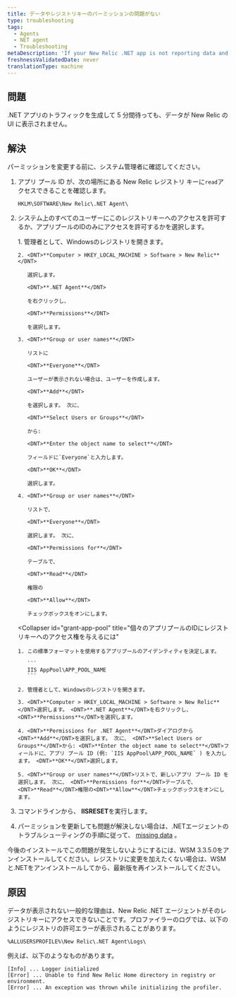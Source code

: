 ```yaml
---
title: データやレジストリキーのパーミッションの問題がない
type: troubleshooting
tags:
  - Agents
  - NET agent
  - Troubleshooting
metaDescription: 'If your New Relic .NET app is not reporting data and you see permissions errors for registry keys, follow these troubleshooting procedures.'
freshnessValidatedDate: never
translationType: machine
---
```


## 問題

.NET アプリのトラフィックを生成して 5 分間待っても、データが New Relic の UI に表示されません。

## 解決

<Callout variant="important">
  パーミッションを変更する前に、システム管理者に確認してください。
</Callout>

1. アプリ プール ID が、次の場所にある New Relic レジストリ キーに`read`アクセスできることを確認します。

   ```
   HKLM\SOFTWARE\New Relic\.NET Agent\
   ```

2. システム上のすべてのユーザーにこのレジストリキーへのアクセスを許可するか、アプリプールのIDのみにアクセスを許可するかを選択します。

   <CollapserGroup>
     <Collapser
       id="grant-everyone"
       title="Everyoneユーザーにレジストリキーへのアクセスを許可するには"
     >
       1. 管理者として、Windowsのレジストリを開きます。

       2. <DNT>**Computer > HKEY_LOCAL_MACHINE > Software > New Relic**</DNT>

          選択します。

          <DNT>**.NET Agent**</DNT>

          を右クリックし、

          <DNT>**Permissions**</DNT>

          を選択します。

       3. <DNT>**Group or user names**</DNT>

          リストに

          <DNT>**Everyone**</DNT>

          ユーザーが表示されない場合は、ユーザーを作成します。

          <DNT>**Add**</DNT>

          を選択します。 次に、

          <DNT>**Select Users or Groups**</DNT>

          から:

          <DNT>**Enter the object name to select**</DNT>

          フィールドに`Everyone`と入力します。

          <DNT>**OK**</DNT>

          選択します。

       4. <DNT>**Group or user names**</DNT>

          リストで、

          <DNT>**Everyone**</DNT>

          選択します。 次に、

          <DNT>**Permissions for**</DNT>

          テーブルで、

          <DNT>**Read**</DNT>

          権限の

          <DNT>**Allow**</DNT>

          チェックボックスをオンにします。
     </Collapser>

     <Collapser
       id="grant-app-pool"
       title="個々のアプリプールのIDにレジストリキーへのアクセス権を与えるには"
     >
       1. この標準フォーマットを使用するアプリプールのアイデンティティを決定します。

          ```
          IIS AppPool\APP_POOL_NAME
          ```

       2. 管理者として、Windowsのレジストリを開きます。

       3. <DNT>**Computer > HKEY_LOCAL_MACHINE > Software > New Relic**</DNT>選択します。 <DNT>**.NET Agent**</DNT>を右クリックし、 <DNT>**Permissions**</DNT>を選択します。

       4. <DNT>**Permissions for .NET Agent**</DNT>ダイアログから<DNT>**Add**</DNT>を選択します。 次に、 <DNT>**Select Users or Groups**</DNT>から: <DNT>**Enter the object name to select**</DNT>フィールドに、アプリ プール ID (例: `IIS AppPool\APP_POOL_NAME` ) を入力します。 <DNT>**OK**</DNT>選択します。

       5. <DNT>**Group or user names**</DNT>リストで、新しいアプリ プール ID を選択します。 次に、 <DNT>**Permissions for**</DNT>テーブルで、 <DNT>**Read**</DNT>権限の<DNT>**Allow**</DNT>チェックボックスをオンにします。
     </Collapser>
   </CollapserGroup>

3. コマンドラインから、 <DNT>**IISRESET**</DNT>を実行します。

4. パーミッションを更新しても問題が解決しない場合は、.NETエージェントのトラブルシューティングの手順に従って、 [missing data](/docs/agents/net-agent/troubleshooting/no-data-appears-net) 。

<Callout variant="tip">
  今後のインストールでこの問題が発生しないようにするには、WSM 3.3.5.0をアンインストールしてください。レジストリに変更を加えたくない場合は、WSMと.NETをアンインストールしてから、最新版を再インストールしてください。
</Callout>

## 原因

データが表示されない一般的な理由は、New Relic .NET エージェントがそのレジストリキーにアクセスできないことです。プロファイラーのログでは、以下のようにレジストリの許可エラーが表示されることがあります。

```
%ALLUSERSPROFILE%\New Relic\.NET Agent\Logs\
```

例えば、以下のようなものがあります。

```
[Info] ... Logger initialized
[Error] ... Unable to find New Relic Home directory in registry or environment.
[Error] ... An exception was thrown while initializing the profiler.
```